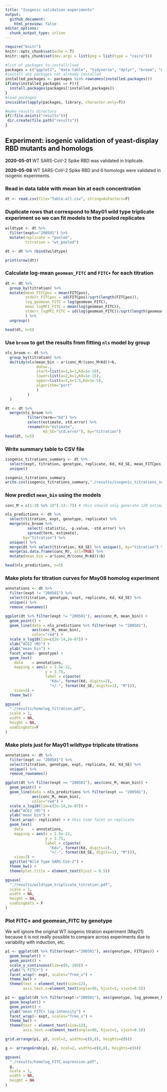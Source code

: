 ```yaml
---
title: "Isogenic validation experiments"
output:
  github_document:
    html_preview: false
editor_options: 
  chunk_output_type: inline
---
```


```r
require("knitr")
knitr::opts_chunk$set(echo = T)
knitr::opts_chunk$set(dev.args = list(png = list(type = "cairo")))

#list of packages to install/load
packages = c("ggplot2", "data.table", "tidyverse", "dplyr", "broom", "gridExtra")
#install any packages not already installed
installed_packages <- packages %in% rownames(installed.packages())
if(any(installed_packages == F)){
  install.packages(packages[!installed_packages])
}
#load packages
invisible(lapply(packages, library, character.only=T))

#make results directory
if(!file.exists("results")){
 dir.create(file.path("results"))
}


```

## Experiment: isogenic validation of yeast-display RBD mutants and homologs

**2020-05-01**
WT SARS-CoV-2 Spike RBD was validated in triplicate. 

**2020-05-08**
WT SARS-CoV-2 Spike RBD and 6 homologs were validated in isogenic experiments. 

### Read in data table with mean bin at each concentration
```r
dt <- read.csv(file="Table-all.csv", stringsAsFactors=F)
```

### Duplicate rows that correspond to May01 wild type triplicate experiment so we can fit models to the pooled replicates
```r
wildtype <- dt %>% 
  filter(expt=="200501") %>%
  mutate(replicate = "pooled",
         titration = "wt_pooled")

dt <- dt %>% rbind(wildtype)

print(nrow(dt))
```

### Calculate log-mean `geomean_FITC` and `FITC+` for each titration
```r
dt <- dt %>% 
  group_by(titration) %>%
  mutate(mean_FITCpos = mean(FITCpos),
         stderr_FITCpos = sd(FITCpos)/sqrt(length(FITCpos)),
         log_geomean_FITC = log(geomean_FITC),
         mean_logMFI_FITC = mean(log(geomean_FITC)),
         stderr_logMFI_FITC = sd(log(geomean_FITC))/sqrt(length(geomean_FITC))
         ) %>%
  ungroup()

head(dt, n=5)
```

### Use `broom` to get the results from fitting `nls` model by group
```r
nls_broom <- dt %>% 
  group_by(titration) %>%
  do(tidy(nls(mean_bin ~ a*(conc_M/(conc_M+Kd))+b,
              data=.,
              start=list(a=3,b=1,Kd=1e-10),
              lower=list(a=2,b=1,Kd=1e-15),
              upper=list(a=3,b=1.5,Kd=1e-5),
              algorithm="port"
              )
          ) 
  )

dt <- dt %>%
  merge(nls_broom %>%
          filter(term=="Kd") %>%
          select(estimate, std.error) %>%
          rename(Kd="estimate",
                 Kd_SE="std.error"), by="titration")
head(dt, n=5)
```
### Write summary table to CSV file
```r
isogenic_titrations_summary <- dt %>% 
  select(expt, titration, genotype, replicate, Kd, Kd_SE, mean_FITCpos, stderr_FITCpos, mean_logMFI_FITC, stderr_logMFI_FITC) %>%
  unique()

isogenic_titrations_summary
write.csv(isogenic_titrations_summary,"./results/isogenic_titrations_summary.csv", row.names = FALSE)
```

### Now predict `mean_bin` using the models 
```r
conc_M = c(1:20 %o% 10^(-13:-7)) # this should only generate 120 estimates per titration (faster!)

nls_predictions <- dt %>%
  select(titration, expt, genotype, replicate) %>%
  merge(nls_broom %>%
          select(-statistic, -p.value, -std.error) %>%
          spread(term, estimate), 
        by="titration") %>%
  unique() %>%
  merge(dt %>% select(titration, Kd_SE) %>% unique(), by="titration") %>%
  merge(as.data.frame(conc_M), all=TRUE) %>%
  mutate(mean_bin = a*(conc_M/(conc_M+Kd))+b)

head(nls_predictions, n=5)
```

### Make plots for titration curves for May08 homolog experiment
```r
annotations <- dt %>% 
  filter(expt != "200501") %>% 
  select(titration, genotype, expt, replicate, Kd, Kd_SE) %>%
  unique() %>%
  remove_rownames()

ggplot(dt %>% filter(expt != "200501"), aes(conc_M, mean_bin)) +
  geom_point() +
  geom_line(data = nls_predictions %>% filter(expt != "200501"),
            aes(conc_M, mean_bin),
            color="red") +
  scale_x_log10(lim=c(2e-14,2e-07)) +
  xlab("ACE2 (M)") +
  ylab("mean bin") +
  facet_wrap(~ genotype) +
  geom_text(
    data    = annotations,
    mapping = aes(x = 2.5e-12, 
                  y = 3.75, 
                  label = c(paste(
                    "Kd=", format(Kd, digits=2),
                    "+/-", format(Kd_SE, digits=1), "M"))),
    size=3) +
  theme_bw()

ggsave(
  "./results/homolog_titration.pdf",
  scale = 1,
  width = NA,
  height = NA,
  useDingbats=F
)
```
### Make plots just for May01 wildtype triplicate titrations
```r
annotations <- dt %>% 
  filter(expt == "200501") %>% 
  select(titration, genotype, expt, replicate, Kd, Kd_SE) %>%
  unique() %>%
  remove_rownames()

ggplot(dt %>% filter(expt == "200501"), aes(conc_M, mean_bin)) +
  geom_point() +
  geom_line(data = nls_predictions %>% filter(expt == "200501"),
            aes(conc_M, mean_bin),
            color="red") +
  scale_x_log10(lim=c(2e-14,2e-07)) +
  xlab("ACE2 (M)") +
  ylab("mean bin") +
  facet_wrap(~ replicate) + # this time facet on replicate
  geom_text(
    data    = annotations,
    mapping = aes(x = 2.5e-12, 
                  y = 3.75, 
                  label = c(paste(
                    "Kd=", format(Kd, digits=2),
                    "+/-", format(Kd_SE, digits=1), "M"))),
    size=3) +
  ggtitle("Wild Type SARS-CoV-2") +
  theme_bw() +
  theme(plot.title = element_text(hjust = 0.5))

ggsave(
  "./results/wildtype_triplicate_titration.pdf",
  scale = 1,
  width = NA,
  height = NA,
  useDingbats = F
)
```

### Plot FITC+ and geomean_FITC by genotype
We will ignore the original WT isogenic titration experiment (May01) because it is not really possible to compare across experiments due to variability with induction, etc. 
```r
p1 <- ggplot(dt %>% filter(expt!="200501"), aes(genotype, FITCpos)) + 
  geom_boxplot() +
  geom_point() +
  scale_y_continuous(lim=c(0, 100)) +
  ylab("% FITC+") +
  facet_wrap(~ expt, scales="free_x") +
  theme_bw() +
  theme(text = element_text(size=12), 
        axis.text.x=element_text(angle=90, hjust=1, vjust=0.5))

p2 <- ggplot(dt %>% filter(expt!="200501"), aes(genotype, log_geomean_FITC)) +
  geom_boxplot() +
  geom_point() +
  ylab("mean FITC+ log-intensity") +
  facet_wrap(~ expt, scales="free_x") +
  theme_bw() +
  theme(text = element_text(size=12), 
        axis.text.x=element_text(angle=90, hjust=1, vjust=0.5))

grid.arrange(p1, p2, ncol=2, widths=c(8,8), heights=c(6))

g <- arrangeGrob(p1, p2, ncol=2, widths=c(8,8), heights=c(6))

ggsave(
  "./results/homolog_FITC_expression.pdf",
  g,
  scale = 1,
  width = NA,
  height = NA
)
```


